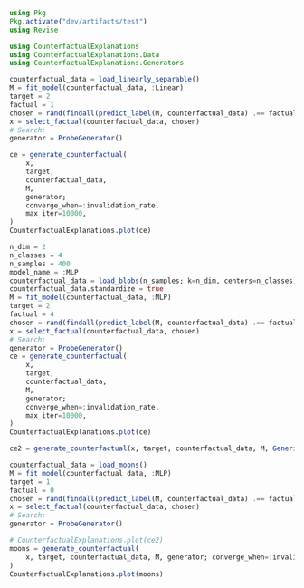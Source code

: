 ```julia
using Pkg
Pkg.activate("dev/artifacts/test")
using Revise
```

```julia
using CounterfactualExplanations
using CounterfactualExplanations.Data
using CounterfactualExplanations.Generators
```

```julia

counterfactual_data = load_linearly_separable()
M = fit_model(counterfactual_data, :Linear)
target = 2
factual = 1
chosen = rand(findall(predict_label(M, counterfactual_data) .== factual))
x = select_factual(counterfactual_data, chosen)
# Search:
generator = ProbeGenerator()

```
```julia
ce = generate_counterfactual(
    x,
    target,
    counterfactual_data,
    M,
    generator;
    converge_when=:invalidation_rate,
    max_iter=10000,
)
CounterfactualExplanations.plot(ce)

```

```julia
n_dim = 2
n_classes = 4
n_samples = 400
model_name = :MLP
counterfactual_data = load_blobs(n_samples; k=n_dim, centers=n_classes)
counterfactual_data.standardize = true
M = fit_model(counterfactual_data, :MLP)
target = 2
factual = 4
chosen = rand(findall(predict_label(M, counterfactual_data) .== factual))
x = select_factual(counterfactual_data, chosen)
# Search:
generator = ProbeGenerator()
ce = generate_counterfactual(
    x,
    target,
    counterfactual_data,
    M,
    generator;
    converge_when=:invalidation_rate,
    max_iter=10000,
)
CounterfactualExplanations.plot(ce)
```

```julia
ce2 = generate_counterfactual(x, target, counterfactual_data, M, GenericGenerator())
```
```julia
counterfactual_data = load_moons()
M = fit_model(counterfactual_data, :MLP)
target = 1
factual = 0
chosen = rand(findall(predict_label(M, counterfactual_data) .== factual))
x = select_factual(counterfactual_data, chosen)
# Search:
generator = ProbeGenerator()
```

```julia
# CounterfactualExplanations.plot(ce2)
moons = generate_counterfactual(
    x, target, counterfactual_data, M, generator; converge_when=:invalidation_rate
)
CounterfactualExplanations.plot(moons)

```
